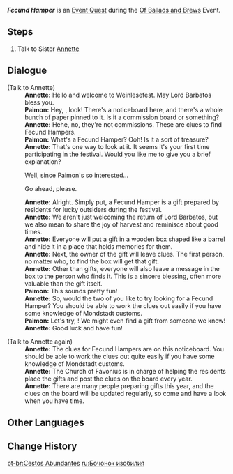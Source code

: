{{Quest Infobox
|id            = 73680
|image         = Event Quest Fecund Hamper.png
|type          = World
|event_name    = Of Ballads and Brews
|requirement   = 
|characters    = Annette; Paimon; Traveler
|startLocation = [[Springvale]], [[Mondstadt]]
|region        = Mondstadt
|area          = Windwail Highland
|subarea       = Springvale
|prev          = 
|next          = 
|rewards       = Adventurer's Experience*2;Wanderer's Advice*4
|otherRewards  = 
* Unlocks the [[Of Ballads and Brews/Fecund Blessings|Fecund Blessings]] part of event
}}
'''''Fecund Hamper''''' is an [[Event Quest]] during the [[Of Ballads and Brews]] Event.

==Steps==
# Talk to Sister [[Annette]]

==Dialogue==
{{Quest Description|A new notice board has been placed near the Weinlesefest market. What is it for...?}}
{{Dialogue Start}}
;(Talk to Annette)
:'''Annette:''' Hello and welcome to Weinlesefest. May Lord Barbatos bless you.
:'''Paimon:''' Hey, {{Traveler}}, look! There's a noticeboard here, and there's a whole bunch of paper pinned to it. Is it a commission board or something?
:'''Annette:''' Hehe, no, they're not commissions. These are clues to find Fecund Hampers.
:'''Paimon:''' What's a Fecund Hamper? Ooh! Is it a sort of treasure?
:'''Annette:''' That's one way to look at it. It seems it's your first time participating in the festival. Would you like me to give you a brief explanation?
:{{DIcon}} Well, since Paimon's so interested...
:{{DIcon}} Go ahead, please.
:'''Annette:''' Alright. Simply put, a Fecund Hamper is a gift prepared by residents for lucky outsiders during the festival.
:'''Annette:''' We aren't just welcoming the return of Lord Barbatos, but we also mean to share the joy of harvest and reminisce about good times.
:'''Annette:''' Everyone will put a gift in a wooden box shaped like a barrel and hide it in a place that holds memories for them.
:'''Annette:''' Next, the owner of the gift will leave clues. The first person, no matter who, to find the box will get that gift.
:'''Annette:''' Other than gifts, everyone will also leave a message in the box to the person who finds it. This is a sincere blessing, often more valuable than the gift itself.
:'''Paimon:''' This sounds pretty fun!
:'''Annette:''' So, would the two of you like to try looking for a Fecund Hamper? You should be able to work the clues out easily if you have some knowledge of Mondstadt customs.
:'''Paimon:''' Let's try, {{Traveler}}! We might even find a gift from someone we know!
:'''Annette:''' Good luck and have fun!

<!-- Not sure if this is quest or NPC dialogue. Feel free to move. -->
;(Talk to Annette again)
:'''Annette:''' The clues for Fecund Hampers are on this noticeboard. You should be able to work the clues out quite easily if you have some knowledge of Mondstadt customs.
:'''Annette:''' The Church of Favonius is in charge of helping the residents place the gifts and post the clues on the board every year.
:'''Annette:''' There are many people preparing gifts this year, and the clues on the board will be updated regularly, so come and have a look when you have time.
{{Dialogue End}}

==Other Languages==
{{Other Languages
|en      = Fecund Hamper
|zhs     = 丰饶之箱
|zhs_rm  = Fēngráo zhī Xiāng
|zht     = 豐饒之箱
|zht_rm  = Fēngráo zhī Xiāng
|zh_tl   = Box of Fruitfulness
|ja      = 豊穣の箱
|ja_rm   = Houjou no Hako
|ja_tl   = Box of Fruitfulness
|ko      = 풍요의 상자
|ko_rm   = Pungyo-ui Sangja
|ko_tl   = Box of Richness
|es      = Cajas rebosantes
|es_tl   = Overflowing Boxes
|fr      = Paniers d'abondance
|fr_tl   = Baskets of Abundance
|ru      = Бочонок изобилия
|ru_tl   = Cask of Abundance
|th      = กล่องอันอุดมสมบูรณ์
|th_rm   = 
|th_tl   = 
|vi      = Rương Bội Thu
|vi_tl   = 
|de      = Truhe des reichen Segens
|de_tl   = Chest of Rich Blessing
|id      = Gentong Berlimpah
|id_tl   = Abundant Barrels
|pt      = Cestos Abundantes
|pt_tl   = 
}}

==Change History==
{{Change History|3.1}}

[[pt-br:Cestos Abundantes]]
[[ru:Бочонок изобилия]]
